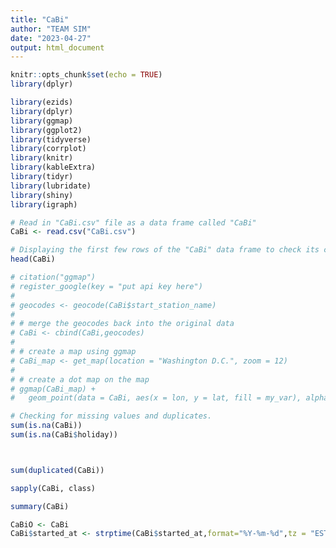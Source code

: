 ```yaml
---
title: "CaBi"
author: "TEAM SIM"
date: "2023-04-27"
output: html_document
---
```


```r
knitr::opts_chunk$set(echo = TRUE)
library(dplyr)
```
```r

library(ezids)
library(dplyr)
library(ggmap)
library(ggplot2)
library(tidyverse)
library(corrplot)
library(knitr)
library(kableExtra)
library(tidyr)
library(lubridate)
library(shiny)
library(igraph)
```


```r
# Read in "CaBi.csv" file as a data frame called "CaBi"
CaBi <- read.csv("CaBi.csv")
```
```r
# Displaying the first few rows of the "CaBi" data frame to check its contents and ensure that it was read in correctly.
head(CaBi)
```

```r
# citation("ggmap")
# register_google(key = "put api key here")
# 
# geocodes <- geocode(CaBi$start_station_name)
# 
# # merge the geocodes back into the original data
# CaBi <- cbind(CaBi,geocodes)
# 
# # create a map using ggmap
# CaBi_map <- get_map(location = "Washington D.C.", zoom = 12)
# 
# # create a dot map on the map
# ggmap(CaBi_map) +
#   geom_point(data = CaBi, aes(x = lon, y = lat, fill = my_var), alpha = 0.6, size = 5)

```

```r
# Checking for missing values and duplicates.
sum(is.na(CaBi))
sum(is.na(CaBi$holiday))



sum(duplicated(CaBi))


```
```r
sapply(CaBi, class)

summary(CaBi)
```


```r
CaBiO <- CaBi
CaBi$started_at <- strptime(CaBi$started_at,format="%Y-%m-%d",tz = "EST")
```